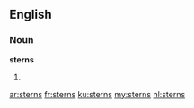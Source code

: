 ==English==

===Noun===
'''sterns'''

# {{plural of|stern}}

[[ar:sterns]]
[[fr:sterns]]
[[ku:sterns]]
[[my:sterns]]
[[nl:sterns]]